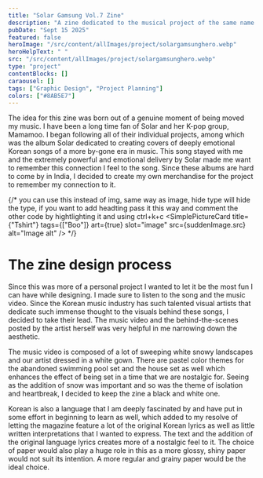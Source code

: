 ```yaml
---
title: "Solar Gamsung Vol.7 Zine"
description: "A zine dedicated to the musical project of the same name by Solar"
pubDate: "Sept 15 2025"
featured: false
heroImage: "/src/content/allImages/project/solargamsunghero.webp"
heroHelpText: " "
src: "/src/content/allImages/project/solargamsunghero.webp"
type: "project"
contentBlocks: []
caraousel: []
tags: ["Graphic Design", "Project Planning"]
colors: ["#8AB5E7"]
---
```





<HalfWidthPara>
<p slot="para1" >
The idea for this zine was born out of a genuine moment of being moved my music. I have been a long time fan of Solar and her K-pop group, Mamamoo. I began following all of their individual projects, among which was the album Solar dedicated to creating covers of deeply emotional Korean songs of a more by-gone era in music. This song stayed with me and the extremely powerful and emotional delivery by Solar made me want to remember this connection I feel to the song. Since these albums are hard to come by in India, I decided to create my own merchandise for the project to remember my connection to it.
</p>


{/*
 you can use this instead of img, same way as image, hide type will hide the type, if you want to add headting pass it this way and comment
 the other code by hightlighting it and using ctrl+k+c
<SimplePictureCard title={"Tshirt"} tags={["Boo"]}  art={true} slot="image" src={suddenImage.src} alt="Image alt" />
 */}
 

</HalfWidthPara>

# The zine design process
Since this was more of a personal project I wanted to let it be the most fun I can have while designing. I made sure to listen to the song and the music video. Since the Korean music industry has such talented visual artists that dedicate such immense thought to the visuals behind these songs, I decided to take their lead. The music video and the behind-the-scenes posted by the artist herself was very helpful in me narrowing down the aesthetic. 

The music video is composed of a lot of sweeping white snowy landscapes and our artist dressed in a white gown. There are pastel color themes for the abandoned swimming pool set and the house set as well which enhances the effect of being set in a time that we are nostalgic for. Seeing as the addition of  snow was important and so was the theme of isolation and heartbreak, I decided to keep the zine a black and white one. 

Korean is also a language that I am deeply fascinated by and have put in some effort in beginning to learn as well, which added to my resolve of letting the magazine feature a lot of the original Korean lyrics as well as little written interpretations that I wanted to express. The text and the addition of the original language lyrics creates more of a nostalgic feel to it. The choice of paper would also play a huge role in this as a more glossy, shiny paper would not suit its intention. A more regular and grainy paper would be the ideal choice.

<Carousel images={[car8,car1,car2,car3,car5,car6,car7]} client:only="svelte" />
